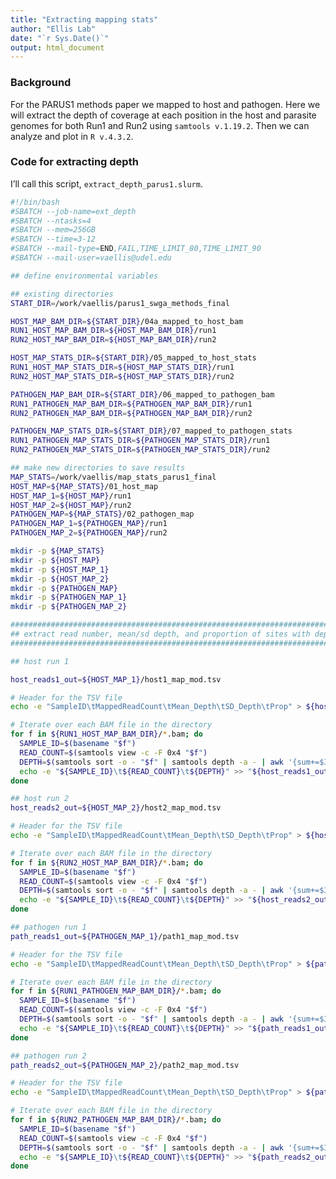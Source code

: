 ---
title: "Extracting mapping stats"
author: "Ellis Lab"
date: "`r Sys.Date()`"
output: html_document
---

### Background
For the PARUS1 methods paper we mapped to host and pathogen. Here we will extract the depth of coverage at each position in the host and parasite genomes for both Run1 and Run2 using `samtools v.1.19.2`. Then we can analyze and plot in `R v.4.3.2`.

### Code for extracting depth
I'll call this script, `extract_depth_parus1.slurm`.
```{bash, eval = FALSE}
#!/bin/bash
#SBATCH --job-name=ext_depth
#SBATCH --ntasks=4
#SBATCH --mem=256GB
#SBATCH --time=3-12
#SBATCH --mail-type=END,FAIL,TIME_LIMIT_80,TIME_LIMIT_90
#SBATCH --mail-user=vaellis@udel.edu

## define environmental variables

## existing directories
START_DIR=/work/vaellis/parus1_swga_methods_final

HOST_MAP_BAM_DIR=${START_DIR}/04a_mapped_to_host_bam
RUN1_HOST_MAP_BAM_DIR=${HOST_MAP_BAM_DIR}/run1
RUN2_HOST_MAP_BAM_DIR=${HOST_MAP_BAM_DIR}/run2

HOST_MAP_STATS_DIR=${START_DIR}/05_mapped_to_host_stats
RUN1_HOST_MAP_STATS_DIR=${HOST_MAP_STATS_DIR}/run1
RUN2_HOST_MAP_STATS_DIR=${HOST_MAP_STATS_DIR}/run2

PATHOGEN_MAP_BAM_DIR=${START_DIR}/06_mapped_to_pathogen_bam
RUN1_PATHOGEN_MAP_BAM_DIR=${PATHOGEN_MAP_BAM_DIR}/run1
RUN2_PATHOGEN_MAP_BAM_DIR=${PATHOGEN_MAP_BAM_DIR}/run2

PATHOGEN_MAP_STATS_DIR=${START_DIR}/07_mapped_to_pathogen_stats
RUN1_PATHOGEN_MAP_STATS_DIR=${PATHOGEN_MAP_STATS_DIR}/run1
RUN2_PATHOGEN_MAP_STATS_DIR=${PATHOGEN_MAP_STATS_DIR}/run2

## make new directories to save results
MAP_STATS=/work/vaellis/map_stats_parus1_final
HOST_MAP=${MAP_STATS}/01_host_map
HOST_MAP_1=${HOST_MAP}/run1
HOST_MAP_2=${HOST_MAP}/run2
PATHOGEN_MAP=${MAP_STATS}/02_pathogen_map
PATHOGEN_MAP_1=${PATHOGEN_MAP}/run1
PATHOGEN_MAP_2=${PATHOGEN_MAP}/run2

mkdir -p ${MAP_STATS}
mkdir -p ${HOST_MAP}
mkdir -p ${HOST_MAP_1}
mkdir -p ${HOST_MAP_2}
mkdir -p ${PATHOGEN_MAP}
mkdir -p ${PATHOGEN_MAP_1}
mkdir -p ${PATHOGEN_MAP_2}

#############################################################################################
## extract read number, mean/sd depth, and proportion of sites with depth > 0 per bam file ##
#############################################################################################

## host run 1

host_reads1_out=${HOST_MAP_1}/host1_map_mod.tsv

# Header for the TSV file
echo -e "SampleID\tMappedReadCount\tMean_Depth\tSD_Depth\tProp" > ${host_reads1_out}

# Iterate over each BAM file in the directory
for f in ${RUN1_HOST_MAP_BAM_DIR}/*.bam; do
  SAMPLE_ID=$(basename "$f")
  READ_COUNT=$(samtools view -c -F 0x4 "$f")
  DEPTH=$(samtools sort -o - "$f" | samtools depth -a - | awk '{sum+=$3; sumsq+=$3*$3; n++; if ($3 > 0) pos_count++} END {mean=sum/n; sd=sqrt((sumsq-sum*sum/n)/(n-1)); prop_pos=pos_count/n; printf "%.10f\t%.10f\t%.10f\n", mean, sd, prop_pos}')
  echo -e "${SAMPLE_ID}\t${READ_COUNT}\t${DEPTH}" >> "${host_reads1_out}"
done

## host run 2
host_reads2_out=${HOST_MAP_2}/host2_map_mod.tsv

# Header for the TSV file
echo -e "SampleID\tMappedReadCount\tMean_Depth\tSD_Depth\tProp" > ${host_reads2_out}

# Iterate over each BAM file in the directory
for f in ${RUN2_HOST_MAP_BAM_DIR}/*.bam; do
  SAMPLE_ID=$(basename "$f")
  READ_COUNT=$(samtools view -c -F 0x4 "$f")
  DEPTH=$(samtools sort -o - "$f" | samtools depth -a - | awk '{sum+=$3; sumsq+=$3*$3; n++; if ($3 > 0) pos_count++} END {mean=sum/n; sd=sqrt((sumsq-sum*sum/n)/(n-1)); prop_pos=pos_count/n; printf "%.10f\t%.10f\t%.10f\n", mean, sd, prop_pos}')
  echo -e "${SAMPLE_ID}\t${READ_COUNT}\t${DEPTH}" >> "${host_reads2_out}"
done

## pathogen run 1
path_reads1_out=${PATHOGEN_MAP_1}/path1_map_mod.tsv

# Header for the TSV file
echo -e "SampleID\tMappedReadCount\tMean_Depth\tSD_Depth\tProp" > ${path_reads1_out}

# Iterate over each BAM file in the directory
for f in ${RUN1_PATHOGEN_MAP_BAM_DIR}/*.bam; do
  SAMPLE_ID=$(basename "$f")
  READ_COUNT=$(samtools view -c -F 0x4 "$f")
  DEPTH=$(samtools sort -o - "$f" | samtools depth -a - | awk '{sum+=$3; sumsq+=$3*$3; n++; if ($3 > 0) pos_count++} END {mean=sum/n; sd=sqrt((sumsq-sum*sum/n)/(n-1)); prop_pos=pos_count/n; printf "%.10f\t%.10f\t%.10f\n", mean, sd, prop_pos}')
  echo -e "${SAMPLE_ID}\t${READ_COUNT}\t${DEPTH}" >> "${path_reads1_out}"
done

## pathogen run 2
path_reads2_out=${PATHOGEN_MAP_2}/path2_map_mod.tsv

# Header for the TSV file
echo -e "SampleID\tMappedReadCount\tMean_Depth\tSD_Depth\tProp" > ${path_reads2_out}

# Iterate over each BAM file in the directory
for f in ${RUN2_PATHOGEN_MAP_BAM_DIR}/*.bam; do
  SAMPLE_ID=$(basename "$f")
  READ_COUNT=$(samtools view -c -F 0x4 "$f")
  DEPTH=$(samtools sort -o - "$f" | samtools depth -a - | awk '{sum+=$3; sumsq+=$3*$3; n++; if ($3 > 0) pos_count++} END {mean=sum/n; sd=sqrt((sumsq-sum*sum/n)/(n-1)); prop_pos=pos_count/n; printf "%.10f\t%.10f\t%.10f\n", mean, sd, prop_pos}')
  echo -e "${SAMPLE_ID}\t${READ_COUNT}\t${DEPTH}" >> "${path_reads2_out}"
done
```


